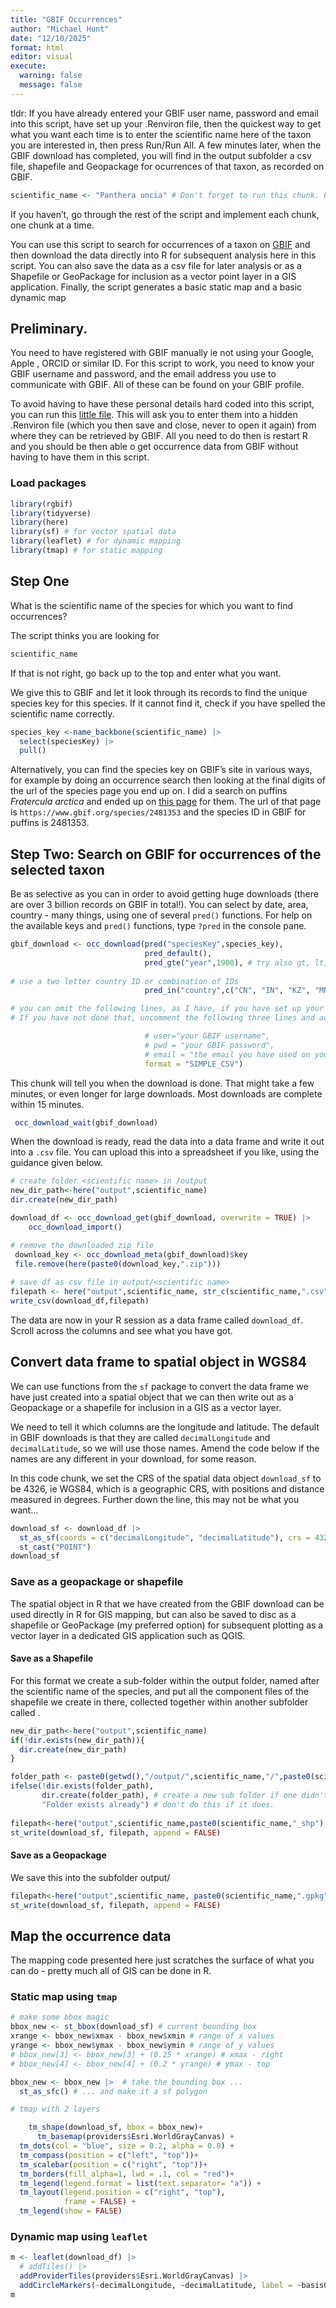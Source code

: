 ```yaml
---
title: "GBIF Occurrences"
author: "Michael Hunt"
date: "12/10/2025"
format: html
editor: visual
execute: 
  warning: false
  message: false
---
```


tldr: If you have already entered your GBIF user name, password and email into this script, have set up your .Renviron file, then the quickest way to get what you want each time is to enter the scientific name here of the taxon you are interested in, then press Run/Run All. A few minutes later, when the GBIF download has completed, you will find in the output subfolder a csv file, shapefile and Geopackage for ocurrences of that taxon, as recorded on GBIF.

```r
scientific_name <- "Panthera uncia" # Don't forget to run this chunk. Press the green arrow at the top right of the chunk.
```


If you haven't, go through the rest of the script and implement each chunk, one chunk at a time. 

You can use this script to search for occurrences of a taxon on [GBIF](https://www.gbif.org) and then download the data directly into R for subsequent analysis here in this script. You can also save the data as a csv file for later analysis or as a Shapefile or GeoPackage for inclusion as a vector point layer in a GIS application. Finally, the script generates a basic static map and a basic dynamic map

## Preliminary.

You need to have registered with GBIF manually ie not using your Google, Apple , ORCID or similar ID. For this script to work, you need to know your GBIF username and password, and the email address you use to communicate with GBIF. All of these can be found on your GBIF profile.

To avoid having to have these personal details hard coded into this script, you can run this [little file](here(gbif_setup.qmd)). This will ask you to enter them into a hidden .Renviron file (which you then save and close, never to open it again) from where they can be retrieved by GBIF. All you need to do then is restart R and you should be then able o get occurrence data from GBIF without having to have them in this script.


### Load packages

```r
library(rgbif)
library(tidyverse)
library(here)
library(sf) # for vector spatial data
library(leaflet) # for dynamic mapping
library(tmap) # for static mapping
```

## Step One

What is the scientific name of the species for which you want to find occurrences?

The script thinks you are looking for

```r
scientific_name
```


If that is not right, go back up to the top and enter what you want.


We give this to GBIF and let it look through its records to find the unique species key for this species. If it cannot find it, check if you have spelled the scientific name correctly.

```r
species_key <-name_backbone(scientific_name) |>
  select(speciesKey) |>
  pull()
```

Alternatively, you can find the species key on GBIF's site in various ways, for example by doing an occurrence search then looking at the final digits of the url of the species page you end up on. I did a search on puffins *Fratercula arctica* and ended up on [this page](https://www.gbif.org/species/2481353) for them. The url of that page is `https://www.gbif.org/species/2481353` and the species ID in GBIF for puffins is 2481353.

## Step Two: Search on GBIF for occurrences of the selected taxon

Be as selective as you can in order to avoid getting huge downloads (there are over 3 billion records on GBIF in total!). You can select by date, area, country - many things, using one of several `pred()` functions. For help on the available keys and `pred()` functions, type `?pred` in the console pane.

```r
gbif_download <- occ_download(pred("speciesKey",species_key),
                              pred_default(),
                              pred_gte("year",1900), # try also gt, lt, lte etc
                              
# use a two letter country ID or combination of IDs
                              pred_in("country",c("CN", "IN", "KZ", "MN", "NP", "PK", "RU", "TJ", "UZ")),

# you can omit the following lines, as I have, if you have set up your .Renviron file.
# If you have not done that, uncomment the following three lines and add the details required.

                              # user="your GBIF username",
                              # pwd = "your GBIF password",
                              # email = "the email you have used on your GBIF profile",
                              format = "SIMPLE_CSV")
```

This chunk will tell you when the download is done. That might take a few minutes, or even longer for large downloads. Most downloads are complete within 15 minutes.

```r
 occ_download_wait(gbif_download)
```

When the download is ready, read the data into a data frame and write it out into a `.csv` file. You can upload this into a spreadsheet if you like, using the guidance given below.

```r
# create folder <scientific name> in /output
new_dir_path<-here("output",scientific_name)
dir.create(new_dir_path)

download_df <- occ_download_get(gbif_download, overwrite = TRUE) |>
    occ_download_import()

# remove the downloaded zip file
 download_key <- occ_download_meta(gbif_download)$key
 file.remove(here(paste0(download_key,".zip")))
 
# save df as csv file in output/<scientific name>
filepath <- here("output",scientific_name, str_c(scientific_name,".csv"))
write_csv(download_df,filepath)
```

The data are now in your R session as a data frame called `download_df`. Scroll across the columns and see what you have got.

## Convert data frame to spatial object in WGS84

We can use functions from the `sf` package to convert the data frame we have just created into a spatial object that we can then write out as a Geopackage or a shapefile for inclusion in a GIS as a vector layer.

We need to tell it which columns are the longitude and latitude. The default in GBIF downloads is that they are called `decimalLongitude` and `decimalLatitude`, so we will use those names. Amend the code below if the names are any different in your download, for some reason.

In this code chunk, we set the CRS of the spatial data object `download_sf` to be 4326, ie WGS84, which is a geographic CRS, with positions and distance measured in degrees. Further down the line, this may not be what you want...

```r
download_sf <- download_df |>
  st_as_sf(coords = c("decimalLongitude", "decimalLatitude"), crs = 4326) |>
  st_cast("POINT")
download_sf
```

### Save as a geopackage or shapefile

The spatial object in R that we have created from the GBIF download can be used directly in R for GIS mapping, but can also be saved to disc as a shapefile or GeoPackage (my preferred option) for subsequent plotting as a vector layer in a dedicated GIS application such as QGIS.

#### Save as a Shapefile

For this format we create a sub-folder within the output folder, named after the scientific name of the species, and put all the component files of the shapefile we create in there, collected together within another subfolder called <scientific_name_shp>.

```r

new_dir_path<-here("output",scientific_name)
if(!dir.exists(new_dir_path)){
  dir.create(new_dir_path)
}

folder_path <- paste0(getwd(),"/output/",scientific_name,"/",paste0(scientific_name,"_shp"))
ifelse(!dir.exists(folder_path),
       dir.create(folder_path), # create a new sub folder if one didn't exist already
       "Folder exists already") # don't do this if it does.
       
filepath<-here("output",scientific_name,paste0(scientific_name,"_shp"),paste0(scientific_name,".shp")) 
st_write(download_sf, filepath, append = FALSE)
```

#### Save as a Geopackage

We save this into the subfolder output/<scientific name>

```r
filepath<-here("output",scientific_name, paste0(scientific_name,".gpkg"))
st_write(download_sf, filepath, append = FALSE)
```

## Map the occurrence data

The mapping code presented here just scratches the surface of what you can do - pretty much all of GIS can be done in R.

### Static map using `tmap`

```r
# make some bbox magic
bbox_new <- st_bbox(download_sf) # current bounding box
xrange <- bbox_new$xmax - bbox_new$xmin # range of x values
yrange <- bbox_new$ymax - bbox_new$ymin # range of y values
# bbox_new[3] <- bbox_new[3] + (0.25 * xrange) # xmax - right
# bbox_new[4] <- bbox_new[4] + (0.2 * yrange) # ymax - top

bbox_new <- bbox_new |>  # take the bounding box ...
  st_as_sfc() # ... and make it a sf polygon

# tmap with 2 layers

	tm_shape(download_sf, bbox = bbox_new)+
	  tm_basemap(providers$Esri.WorldGrayCanvas) +
  tm_dots(col = "blue", size = 0.2, alpha = 0.8) +
  tm_compass(position = c("left", "top"))+
  tm_scalebar(position = c("right", "top"))+ 
  tm_borders(fill_alpha=1, lwd = .1, col = "red")+
  tm_legend(legend.format = list(text.separator= "a")) +
  tm_layout(legend.position = c("right", "top"),
            frame = FALSE) +
  tm_legend(show = FALSE)
```

### Dynamic map using `leaflet`

```r
m <- leaflet(download_df) |>
  # addTiles() |>
  addProviderTiles(providers$Esri.WorldGrayCanvas) |>
  addCircleMarkers(~decimalLongitude, ~decimalLatitude, label = ~basisOfRecord)
m
```
